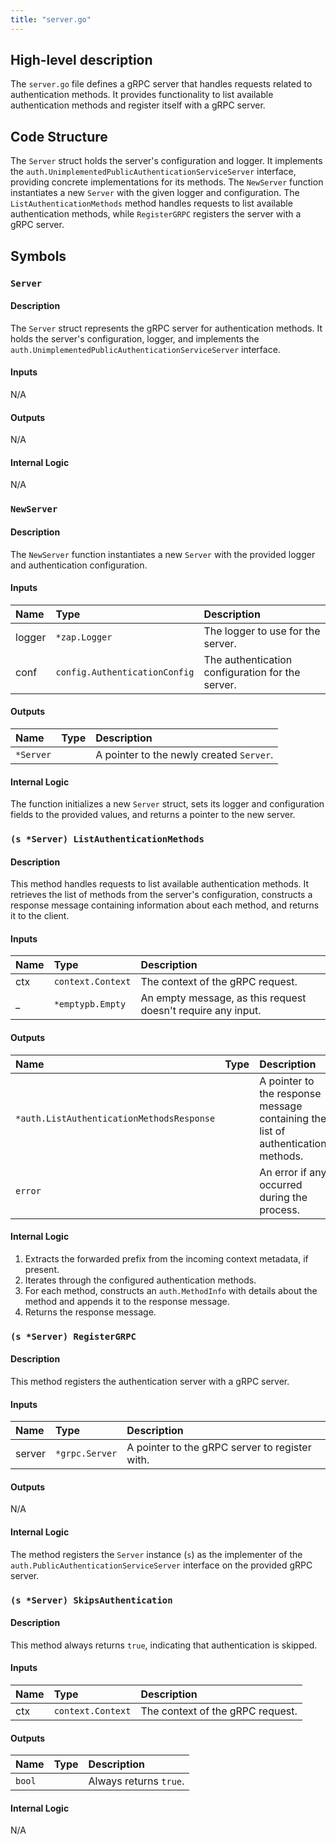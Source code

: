 ```yaml
---
title: "server.go"
---
```


## High-level description
The `server.go` file defines a gRPC server that handles requests related to authentication methods. It provides functionality to list available authentication methods and register itself with a gRPC server.

## Code Structure
The `Server` struct holds the server's configuration and logger. It implements the `auth.UnimplementedPublicAuthenticationServiceServer` interface, providing concrete implementations for its methods. The `NewServer` function instantiates a new `Server` with the given logger and configuration. The `ListAuthenticationMethods` method handles requests to list available authentication methods, while `RegisterGRPC` registers the server with a gRPC server.

## Symbols
### `Server`
#### Description
The `Server` struct represents the gRPC server for authentication methods. It holds the server's configuration, logger, and implements the `auth.UnimplementedPublicAuthenticationServiceServer` interface.

#### Inputs
N/A

#### Outputs
N/A

#### Internal Logic
N/A

### `NewServer`
#### Description
The `NewServer` function instantiates a new `Server` with the provided logger and authentication configuration.

#### Inputs
| Name | Type | Description |
|:-----|:-----|:------------|
| logger | `*zap.Logger` | The logger to use for the server. |
| conf | `config.AuthenticationConfig` | The authentication configuration for the server. |

#### Outputs
| Name | Type | Description |
|:-----|:-----|:------------|
| `*Server` |  | A pointer to the newly created `Server`. |

#### Internal Logic
The function initializes a new `Server` struct, sets its logger and configuration fields to the provided values, and returns a pointer to the new server.

### `(s *Server) ListAuthenticationMethods`
#### Description
This method handles requests to list available authentication methods. It retrieves the list of methods from the server's configuration, constructs a response message containing information about each method, and returns it to the client.

#### Inputs
| Name | Type | Description |
|:-----|:-----|:------------|
| ctx | `context.Context` | The context of the gRPC request. |
| _ | `*emptypb.Empty` | An empty message, as this request doesn't require any input. |

#### Outputs
| Name | Type | Description |
|:-----|:-----|:------------|
| `*auth.ListAuthenticationMethodsResponse` |  | A pointer to the response message containing the list of authentication methods. |
| `error` |  | An error if any occurred during the process. |

#### Internal Logic
1. Extracts the forwarded prefix from the incoming context metadata, if present.
2. Iterates through the configured authentication methods.
3. For each method, constructs an `auth.MethodInfo` with details about the method and appends it to the response message.
4. Returns the response message.

### `(s *Server) RegisterGRPC`
#### Description
This method registers the authentication server with a gRPC server.

#### Inputs
| Name | Type | Description |
|:-----|:-----|:------------|
| server | `*grpc.Server` | A pointer to the gRPC server to register with. |

#### Outputs
N/A

#### Internal Logic
The method registers the `Server` instance (`s`) as the implementer of the `auth.PublicAuthenticationServiceServer` interface on the provided gRPC server.

### `(s *Server) SkipsAuthentication`
#### Description
This method always returns `true`, indicating that authentication is skipped.

#### Inputs
| Name | Type | Description |
|:-----|:-----|:------------|
| ctx | `context.Context` | The context of the gRPC request. |

#### Outputs
| Name | Type | Description |
|:-----|:-----|:------------|
| `bool` |  | Always returns `true`. |

#### Internal Logic
N/A
